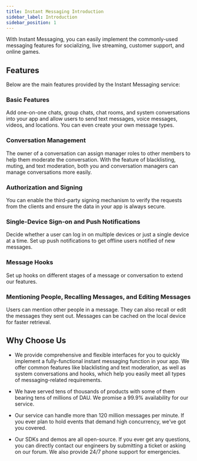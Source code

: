 ```yaml
---
title: Instant Messaging Introduction
sidebar_label: Introduction
sidebar_position: 1
---
```


With Instant Messaging, you can easily implement the commonly-used messaging features for socializing, live streaming, customer support, and online games.

## Features

Below are the main features provided by the Instant Messaging service:

### Basic Features

Add one-on-one chats, group chats, chat rooms, and system conversations into your app and allow users to send text messages, voice messages, videos, and locations. You can even create your own message types.

### Conversation Management

The owner of a conversation can assign manager roles to other members to help them moderate the conversation. With the feature of blacklisting, muting, and text moderation, both you and conversation managers can manage conversations more easily.

### Authorization and Signing

You can enable the third-party signing mechanism to verify the requests from the clients and ensure the data in your app is always secure.

### Single-Device Sign-on and Push Notifications

Decide whether a user can log in on multiple devices or just a single device at a time. Set up push notifications to get offline users notified of new messages.

### Message Hooks

Set up hooks on different stages of a message or conversation to extend our features.

### Mentioning People, Recalling Messages, and Editing Messages

Users can mention other people in a message. They can also recall or edit the messages they sent out. Messages can be cached on the local device for faster retrieval.

## Why Choose Us

- We provide comprehensive and flexible interfaces for you to quickly implement a fully-functional instant messaging function in your app. We offer common features like blacklisting and text moderation, as well as system conversations and hooks, which help you easily meet all types of messaging-related requirements.

- We have served tens of thousands of products with some of them bearing tens of millions of DAU. We promise a 99.9% availability for our service.

- Our service can handle more than 120 million messages per minute. If you ever plan to hold events that demand high concurrency, we’ve got you covered.

- Our SDKs and demos are all open-source. If you ever get any questions, you can directly contact our engineers by submitting a ticket or asking on our forum. We also provide 24/7 phone support for emergencies.
